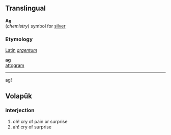 ==Translingual==


'''Ag'''<br>(''chemistry'') symbol for [[silver]]

===Etymology===
[[Latin]] ''[[argentum]]''

'''ag'''<br>[[attogram]]

----

ag!

==Volapük==
===interjection===
# oh! cry of pain or surprise
# ah! cry of surprise